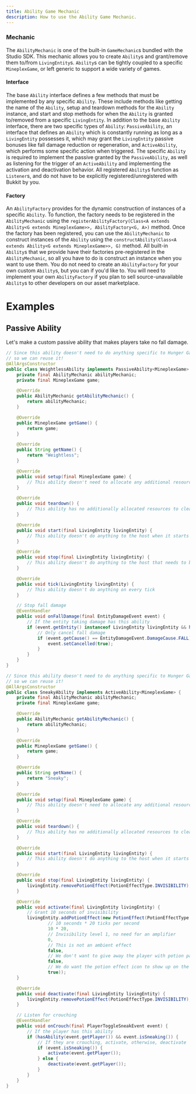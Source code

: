 ```yaml
---
title: Ability Game Mechanic
description: How to use the Ability Game Mechanic.
---
```


### Mechanic

The `AbilityMechanic` is one of the built-in `GameMechanic`s bundled with the Studio SDK. This mechanic allows you to
create `Ability`s and grant/remove them to/from `LivingEntity`s. `Ability`s can be tightly coupled to a
specific `MineplexGame`, or left generic to support a wide variety of games.

#### Interface

The base `Ability` interface defines a few methods that must be implemented by any specific `Ability`. These include
methods like getting the name of the `Ability`, setup and teardown methods for the `Ability` instance, and start and
stop methods for when the `Ability` is granted to/removed from a specific `LivingEntity`.
In addition to the base `Ability` interface, there are two specific types of `Ability`: `PassiveAbility`, an interface
that defines an `Ability` which is constantly running as long as a `LivingEntity` possesses it, which may grant
the `LivingEntity` passive bonuses like fall damage reduction or regeneration, and `ActiveAbility`, which performs some
specific action when triggered. The specific `Ability` is required to implement the passive granted by
the `PassiveAbility`, as well as listening for the trigger of an `ActiveAbility` and implementing the activation and
deactivation behavior. All registered `Ability`s function as `Listener`s, and do not have to be explicitly
registered/unregistered with Bukkit by you.

#### Factory

An `AbilityFactory` provides for the dynamic construction of instances of a specific `Ability`. To function, the factory
needs to be registered in the `AbilityMechanic` using
the `registerAbilityFactory(Class<A extends Ability<G extends MineplexGame>>, AbilityFactory<G, A>)` method. Once the
factory has been registered, you can use the `AbilityMechanic` to construct instances of the `Ability` using
the `constructAbility(Class<A extends Ability<G extends MineplexGame>>, G)` method. All built-in `Ability`s that we
provide have their factories pre-registered in the `AbilityMechanic`, so all you have to do is construct an instance
when you want to use them. You do not need to create an `AbilityFactory` for your own custom `Ability`s, but you can if
you'd like to. You will need to implement your own `AbilityFactory` if you plan to sell source-unavailable `Ability`s to
other developers on our asset marketplace.

# Examples
## Passive Ability

Let's make a custom passive ability that makes players take no fall damage.

```java
// Since this ability doesn't need to do anything specific to Hunger Games, we can make it generic,
// so we can reuse it!
@AllArgsConstructor
public class WeightlessAbility implements PassiveAbility<MineplexGame> {
    private final AbilityMechanic abilityMechanic;
    private final MineplexGame game;

    @Override
    public AbilityMechanic getAbilityMechanic() {
        return abilityMechanic;
    }

    @Override
    public MineplexGame getGame() {
        return game;
    }

    @Override
    public String getName() {
        return "Weightless";
    }

    @Override
    public void setup(final MineplexGame game) {
        // This ability doesn't need to allocate any additional resources
    }

    @Override
    public void teardown() {
        // This ability has no additionally allocated resources to clean up
    }

    @Override
    public void start(final LivingEntity livingEntity) {
        // This ability doesn't do anything to the host when it starts
    }

    @Override
    public void stop(final LivingEntity livingEntity) {
        // This ability doesn't do anything to the host that needs to be removed
    }

    @Override
    public void tick(LivingEntity livingEntity) {
        // This ability doesn't do anything on every tick
    }

    // Stop fall damage
    @EventHandler
    public void onFallDamage(final EntityDamageEvent event) {
        // If the entity taking damage has this ability
        if (event.getEntity() instanceof LivingEntity livingEntity && hasAbility(livingEntity)) {
            // Only cancel fall damage
            if (event.getCause() == EntityDamageEvent.DamageCause.FALL) {
                event.setCancelled(true);
            }
        }
    }
}
```

```java
// Since this ability doesn't need to do anything specific to Hunger Games, we can make it generic,
// so we can reuse it!
@AllArgsConstructor
public class SneakyAbility implements ActiveAbility<MineplexGame> {
    private final AbilityMechanic abilityMechanic;
    private final MineplexGame game;

    @Override
    public AbilityMechanic getAbilityMechanic() {
        return abilityMechanic;
    }

    @Override
    public MineplexGame getGame() {
        return game;
    }

    @Override
    public String getName() {
        return "Sneaky";
    }

    @Override
    public void setup(final MineplexGame game) {
        // This ability doesn't need to allocate any additional resources
    }

    @Override
    public void teardown() {
        // This ability has no additionally allocated resources to clean up
    }

    @Override
    public void start(final LivingEntity livingEntity) {
        // This ability doesn't do anything to the host when it starts
    }

    @Override
    public void stop(final LivingEntity livingEntity) {
        livingEntity.removePotionEffect(PotionEffectType.INVISIBILITY);
    }

    @Override
    public void activate(final LivingEntity livingEntity) {
        // Grant 10 seconds of invisibility
        livingEntity.addPotionEffect(new PotionEffect(PotionEffectType.INVISIBILITY,
                // 10 seconds * 20 ticks per second
                10 * 20,
                // Invisibility level 1, no need for an amplifier
                0,
                // This is not an ambient effect
                false,
                // We don't want to give away the player with potion particles
                false,
                // We do want the potion effect icon to show up on the player's screen
                true));
    }

    @Override
    public void deactivate(final LivingEntity livingEntity) {
        livingEntity.removePotionEffect(PotionEffectType.INVISIBILITY);
    }

    // Listen for crouching
    @EventHandler
    public void onCrouch(final PlayerToggleSneakEvent event) {
        // If the player has this ability
        if (hasAbility(event.getPlayer()) && event.isSneaking()) {
            // If they are crouching, activate, otherwise, deactivate
            if (event.isSneaking()) {
                activate(event.getPlayer());
            } else {
                deactivate(event.getPlayer());
            }
        }
    }
}
 ```